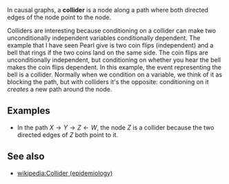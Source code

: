 In causal graphs, a '''collider''' is a node along a path where both directed edges of the node point to the node.

Colliders are interesting because conditioning on a collider can make two unconditionally independent variables conditionally dependent. The example that I have seen Pearl give is two coin flips (independent) and a bell that rings if the two coins land on the same side. The coin flips are unconditionally independent, but conditioning on whether you hear the bell makes the coin flips dependent. In this example, the event representing the bell is a collider. Normally when we condition on a variable, we think of it as blocking the path, but with colliders it's the opposite: conditioning on it ''creates'' a new path around the node.

==Examples==

* In the path <math>X \to Y \to Z \leftarrow W</math>, the node <math>Z</math> is a collider because the two directed edges of <math>Z</math> both point to it.

==See also==

* [[wikipedia:Collider (epidemiology)]]

